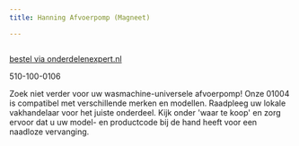 ```yaml
---
title: Hanning Afvoerpomp (Magneet)

---
```



<Image src={imageProduct} width={imageProduct.width} alt="" />

[bestel via onderdelenexpert.nl]()

510-100-0106

Zoek niet verder voor uw wasmachine-universele afvoerpomp! Onze 01004 is compatibel met verschillende merken en modellen. Raadpleeg uw lokale vakhandelaar voor het juiste onderdeel. Kijk onder 'waar te koop' en zorg ervoor dat u uw model- en productcode bij de hand heeft voor een naadloze vervanging.
